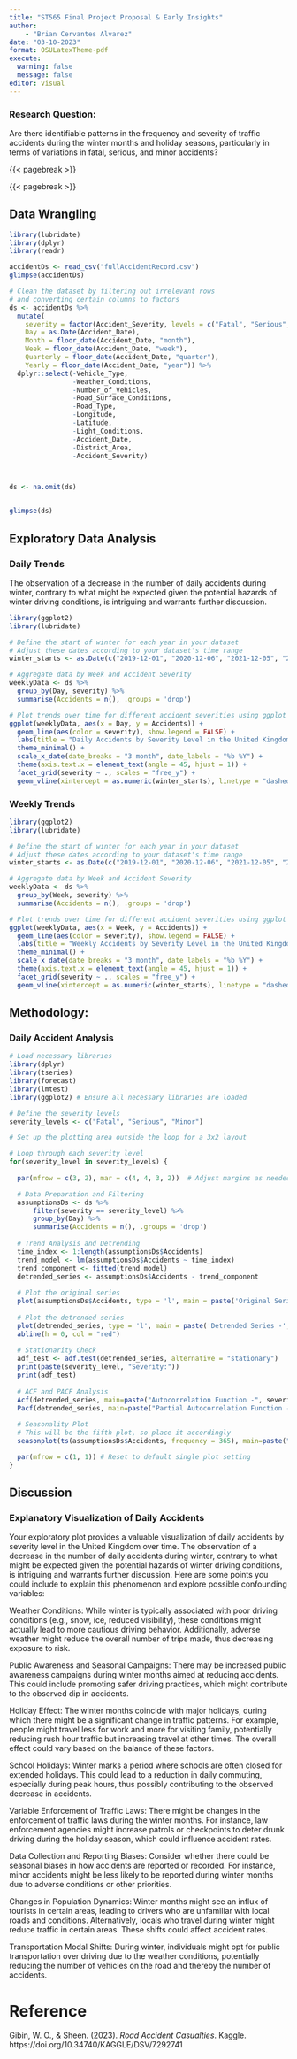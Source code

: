```yaml
---
title: "ST565 Final Project Proposal & Early Insights"
author: 
    - "Brian Cervantes Alvarez"
date: "03-10-2023"
format: OSULatexTheme-pdf
execute: 
  warning: false
  message: false
editor: visual
---
```



### Research Question:

Are there identifiable patterns in the frequency and severity of traffic accidents during the winter months and holiday seasons, particularly in terms of variations in fatal, serious, and minor accidents?

{{< pagebreak >}}



{{< pagebreak >}}

## Data Wrangling

```r
library(lubridate)
library(dplyr)
library(readr)

accidentDs <- read_csv("fullAccidentRecord.csv")
glimpse(accidentDs)

# Clean the dataset by filtering out irrelevant rows 
# and converting certain columns to factors
ds <- accidentDs %>%
  mutate(
    severity = factor(Accident_Severity, levels = c("Fatal", "Serious", "Slight"), labels = c("Fatal", "Serious", "Minor")),  # Corrected the factor renaming
    Day = as.Date(Accident_Date), 
    Month = floor_date(Accident_Date, "month"),
    Week = floor_date(Accident_Date, "week"),
    Quarterly = floor_date(Accident_Date, "quarter"),
    Yearly = floor_date(Accident_Date, "year")) %>%
  dplyr::select(-Vehicle_Type,
                -Weather_Conditions,
                -Number_of_Vehicles,
                -Road_Surface_Conditions,
                -Road_Type,
                -Longitude,
                -Latitude,
                -Light_Conditions,
                -Accident_Date,
                -District_Area,
                -Accident_Severity)  



ds <- na.omit(ds)


glimpse(ds)

```

## Exploratory Data Analysis

### Daily Trends

The observation of a decrease in the number of daily accidents during winter, contrary to what might be expected given the potential hazards of winter driving conditions, is intriguing and warrants further discussion. 

```r
library(ggplot2)
library(lubridate)

# Define the start of winter for each year in your dataset
# Adjust these dates according to your dataset's time range
winter_starts <- as.Date(c("2019-12-01", "2020-12-06", "2021-12-05", "2022-12-04")) # Example dates

# Aggregate data by Week and Accident Severity
weeklyData <- ds %>%
  group_by(Day, severity) %>%
  summarise(Accidents = n(), .groups = 'drop')

# Plot trends over time for different accident severities using ggplot
ggplot(weeklyData, aes(x = Day, y = Accidents)) +
  geom_line(aes(color = severity), show.legend = FALSE) +
  labs(title = "Daily Accidents by Severity Level in the United Kingdom", x = "Day", y = "Number of Accidents") +
  theme_minimal() +
  scale_x_date(date_breaks = "3 month", date_labels = "%b %Y") +
  theme(axis.text.x = element_text(angle = 45, hjust = 1)) +
  facet_grid(severity ~ ., scales = "free_y") +
  geom_vline(xintercept = as.numeric(winter_starts), linetype = "dashed", color = "burlywood4", alpha = 0.6)  
```

### Weekly Trends

```r
library(ggplot2)
library(lubridate)

# Define the start of winter for each year in your dataset
# Adjust these dates according to your dataset's time range
winter_starts <- as.Date(c("2019-12-01", "2020-12-06", "2021-12-05", "2022-12-04")) # Example dates

# Aggregate data by Week and Accident Severity
weeklyData <- ds %>%
  group_by(Week, severity) %>%
  summarise(Accidents = n(), .groups = 'drop')

# Plot trends over time for different accident severities using ggplot
ggplot(weeklyData, aes(x = Week, y = Accidents)) +
  geom_line(aes(color = severity), show.legend = FALSE) +
  labs(title = "Weekly Accidents by Severity Level in the United Kingdom", x = "Week", y = "Number of Accidents") +
  theme_minimal() +
  scale_x_date(date_breaks = "3 month", date_labels = "%b %Y") +
  theme(axis.text.x = element_text(angle = 45, hjust = 1)) +
  facet_grid(severity ~ ., scales = "free_y") +
  geom_vline(xintercept = as.numeric(winter_starts), linetype = "dashed", color = "burlywood4", alpha = 0.4)  
```


## Methodology:

### Daily Accident Analysis

```r
# Load necessary libraries
library(dplyr)
library(tseries)
library(forecast)
library(lmtest)
library(ggplot2) # Ensure all necessary libraries are loaded

# Define the severity levels
severity_levels <- c("Fatal", "Serious", "Minor")

# Set up the plotting area outside the loop for a 3x2 layout

# Loop through each severity level
for(severity_level in severity_levels) {
  
  par(mfrow = c(3, 2), mar = c(4, 4, 3, 2))  # Adjust margins as needed

  # Data Preparation and Filtering
  assumptionsDs <- ds %>%
      filter(severity == severity_level) %>%
      group_by(Day) %>%
      summarise(Accidents = n(), .groups = 'drop')
  
  # Trend Analysis and Detrending
  time_index <- 1:length(assumptionsDs$Accidents)
  trend_model <- lm(assumptionsDs$Accidents ~ time_index)
  trend_component <- fitted(trend_model)
  detrended_series <- assumptionsDs$Accidents - trend_component
  
  # Plot the original series
  plot(assumptionsDs$Accidents, type = 'l', main = paste('Original Series -', severity_level))
  
  # Plot the detrended series
  plot(detrended_series, type = 'l', main = paste('Detrended Series -', severity_level))
  abline(h = 0, col = "red")
  
  # Stationarity Check
  adf_test <- adf.test(detrended_series, alternative = "stationary")
  print(paste(severity_level, "Severity:"))
  print(adf_test)
  
  # ACF and PACF Analysis
  Acf(detrended_series, main=paste("Autocorrelation Function -", severity_level))
  Pacf(detrended_series, main=paste("Partial Autocorrelation Function -", severity_level))
  
  # Seasonality Plot
  # This will be the fifth plot, so place it accordingly
  seasonplot(ts(assumptionsDs$Accidents, frequency = 365), main=paste("Seasonality Plot -", severity_level), year.labels = TRUE, year.labels.left = TRUE)

  par(mfrow = c(1, 1)) # Reset to default single plot setting
}

```



## Discussion

### Explanatory Visualization of Daily Accidents

Your exploratory plot provides a valuable visualization of daily accidents by severity level in the United Kingdom over time. The observation of a decrease in the number of daily accidents during winter, contrary to what might be expected given the potential hazards of winter driving conditions, is intriguing and warrants further discussion. Here are some points you could include to explain this phenomenon and explore possible confounding variables:

Weather Conditions: While winter is typically associated with poor driving conditions (e.g., snow, ice, reduced visibility), these conditions might actually lead to more cautious driving behavior. Additionally, adverse weather might reduce the overall number of trips made, thus decreasing exposure to risk.

Public Awareness and Seasonal Campaigns: There may be increased public awareness campaigns during winter months aimed at reducing accidents. This could include promoting safer driving practices, which might contribute to the observed dip in accidents.

Holiday Effect: The winter months coincide with major holidays, during which there might be a significant change in traffic patterns. For example, people might travel less for work and more for visiting family, potentially reducing rush hour traffic but increasing travel at other times. The overall effect could vary based on the balance of these factors.

School Holidays: Winter marks a period where schools are often closed for extended holidays. This could lead to a reduction in daily commuting, especially during peak hours, thus possibly contributing to the observed decrease in accidents.

Variable Enforcement of Traffic Laws: There might be changes in the enforcement of traffic laws during the winter months. For instance, law enforcement agencies might increase patrols or checkpoints to deter drunk driving during the holiday season, which could influence accident rates.

Data Collection and Reporting Biases: Consider whether there could be seasonal biases in how accidents are reported or recorded. For instance, minor accidents might be less likely to be reported during winter months due to adverse conditions or other priorities.

Changes in Population Dynamics: Winter months might see an influx of tourists in certain areas, leading to drivers who are unfamiliar with local roads and conditions. Alternatively, locals who travel during winter might reduce traffic in certain areas. These shifts could affect accident rates.

Transportation Modal Shifts: During winter, individuals might opt for public transportation over driving due to the weather conditions, potentially reducing the number of vehicles on the road and thereby the number of accidents.


# Reference

Gibin, W. O., & Sheen. (2023). *Road Accident Casualties*. Kaggle. https://doi.org/10.34740/KAGGLE/DSV/7292741
